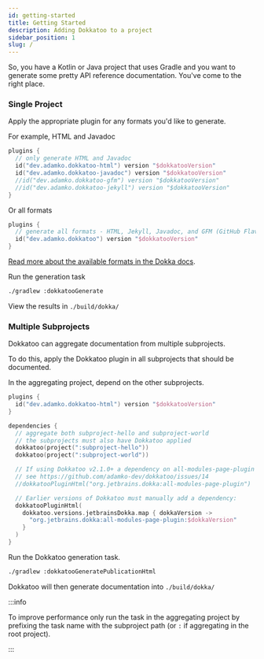 ```yaml
---
id: getting-started
title: Getting Started
description: Adding Dokkatoo to a project
sidebar_position: 1
slug: /
---
```


So, you have a Kotlin or Java project that uses Gradle and you want to generate some pretty
API reference documentation. You've come to the right place.

### Single Project

Apply the appropriate plugin for any formats you'd like to generate.

For example, HTML and Javadoc

```kotlin title="build.gradle.kts"
plugins {
  // only generate HTML and Javadoc
  id("dev.adamko.dokkatoo-html") version "$dokkatooVersion"
  id("dev.adamko.dokkatoo-javadoc") version "$dokkatooVersion"
  //id("dev.adamko.dokkatoo-gfm") version "$dokkatooVersion"
  //id("dev.adamko.dokkatoo-jekyll") version "$dokkatooVersion"
}
```
Or all formats

```kotlin title="build.gradle.kts"
plugins {
  // generate all formats - HTML, Jekyll, Javadoc, and GFM (GitHub Flavoured Markdown)
  id("dev.adamko.dokkatoo") version "$dokkatooVersion"
}
```
[Read more about the available formats in the Dokka docs](https://github.com/Kotlin/dokka#output-formats).

Run the generation task

```bash
./gradlew :dokkatooGenerate
```

View the results in `./build/dokka/`

### Multiple Subprojects

Dokkatoo can aggregate documentation from multiple subprojects.

To do this, apply the Dokkatoo plugin in all subprojects that should be documented.

In the aggregating project, depend on the other subprojects.

```kotlin title="build.gradle.kts"
plugins {
  id("dev.adamko.dokkatoo-html") version "$dokkatooVersion"
}

dependencies {
  // aggregate both subproject-hello and subproject-world
  // the subprojects must also have Dokkatoo applied
  dokkatoo(project(":subproject-hello"))
  dokkatoo(project(":subproject-world"))

  // If using Dokkatoo v2.1.0+ a dependency on all-modules-page-plugin is no longer required,
  // see https://github.com/adamko-dev/dokkatoo/issues/14
  //dokkatooPluginHtml("org.jetbrains.dokka:all-modules-page-plugin")

  // Earlier versions of Dokkatoo must manually add a dependency:
  dokkatooPluginHtml(
    dokkatoo.versions.jetbrainsDokka.map { dokkaVersion ->
      "org.jetbrains.dokka:all-modules-page-plugin:$dokkaVersion"
    }
  )
}
```

Run the Dokkatoo generation task.

```bash
./gradlew :dokkatooGeneratePublicationHtml
```

Dokkatoo will then generate documentation into `./build/dokka/`

:::info

To improve performance only run the task in the aggregating project by prefixing the task name
with the subproject path (or `:` if aggregating in the root project).

:::
